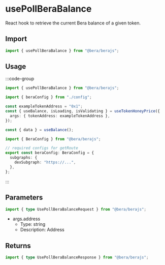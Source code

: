 # usePollBeraBalance

React hook to retrieve the current Bera balance of a given token.

## Import

```ts
import { usePollBeraBalance } from "@bera/berajs";
```

## Usage

:::code-group

```ts twoslash [example.ts]
import { usePollBeraBalance } from "@bera/berajs";

import { beraConfig } from "./config";

const exampleTokenAddress = "0x1";
const { useBalance, isLoading, isValidating } = useTokenHoneyPrice({
  args: { tokenAddress: exampleTokenAddress },
});

const { data } = useBalance();
```

```ts twoslash [config.ts] filename="config.ts"
import { BeraConfig } from "@bera/berajs";

// required configs for getRoute
export const beraConfig: BeraConfig = {
  subgraphs: {
    dexSubgraph: "https://...",
  },
};
```

:::

## Parameters

```ts
import { type UsePollBeraBalanceRequest } from "@bera/berajs";
```

- args.address
  - Type: string
  - Description: Address

## Returns

```ts
import { type UsePollBeraBalanceResponse } from "@bera/berajs";
```
